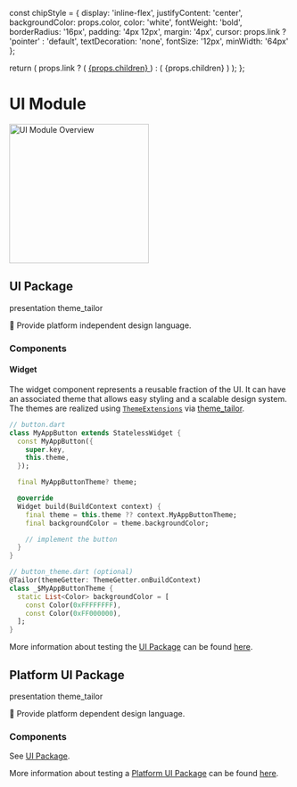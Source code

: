   const chipStyle = {
    display: 'inline-flex', 
    justifyContent: 'center',
    backgroundColor: props.color,
    color: 'white',
    fontWeight: 'bold',
    borderRadius: '16px',
    padding: '4px 12px',
    margin: '4px',
    cursor: props.link ? 'pointer' : 'default',
    textDecoration: 'none',
    fontSize: '12px',
    minWidth: '64px'
  };

return (
props.link ? (
<a href={props.link} style={chipStyle} target="_blank" rel="noopener noreferrer">
{props.children}
</a>
) : (
<span style={chipStyle}>
{props.children}
</span>
)
);
};

# UI Module

<Image
  src="assets/ui_module_overview.svg"
  alt="UI Module Overview"
  zoom={false}
  height="250"
/>

## UI Package

<div>
  <Chip color="#F9C809">presentation</Chip>
  <Chip color="#867DA1">theme_tailor</Chip>
</div>

🎯 Provide platform independent design language.

### Components

#### Widget

The widget component represents a reusable fraction of the UI. It can have an associated theme that allows easy styling and a scalable design system. The themes are realized using [`ThemeExtensions`](https://api.flutter.dev/flutter/material/ThemeExtension-class.html) via [theme_tailor](https://pub.dev/packages/theme_tailor).

```dart
// button.dart
class MyAppButton extends StatelessWidget {
  const MyAppButton({
    super.key,
    this.theme,
  });

  final MyAppButtonTheme? theme;

  @override
  Widget build(BuildContext context) {
    final theme = this.theme ?? context.MyAppButtonTheme;
    final backgroundColor = theme.backgroundColor;

    // implement the button
  }
}

// button_theme.dart (optional)
@Tailor(themeGetter: ThemeGetter.onBuildContext)
class _$MyAppButtonTheme {
  static List<Color> backgroundColor = [
    const Color(0xFFFFFFFF),
    const Color(0xFF000000),
  ];
}
```

More information about testing the [UI Package](/architecture/ui-module#ui-package) can be found [here](/architecture/testing#testing-ui-package).

## Platform UI Package

<div>
  <Chip color="#F9C809">presentation</Chip>
  <Chip color="#867DA1">theme_tailor</Chip>
</div>

🎯 Provide platform dependent design language.

### Components

See [UI Package](/architecture/ui-module#components).

More information about testing a [Platform UI Package](/architecture/ui-module#platform-ui-package) can be found [here](/architecture/testing#testing-ui-package).
